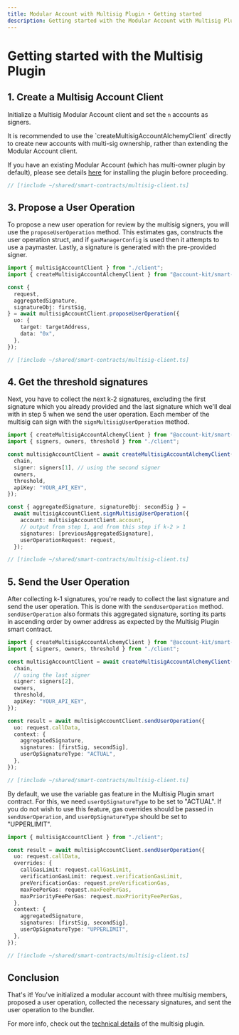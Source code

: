 ```yaml
---
title: Modular Account with Multisig Plugin • Getting started
description: Getting started with the Modular Account with Multisig Plugin in Account Kit
---
```


# Getting started with the Multisig Plugin

## 1. Create a Multisig Account Client

Initialize a Multisig Modular Account client and set the `n` accounts as signers.

<Warning>
It is recommended to use the `createMultisigAccountAlchemyClient` directly to create new accounts with multi-sig ownership, rather than extending the Modular Account client.

If you have an existing Modular Account (which has multi-owner plugin by default), please see details [here](#TODO/smart-contracts/extending-smart-accounts/install-plugins#extend-modular-account-with-multisig) for installing the plugin before proceeding.

</Warning>

```ts twoslash
// [!include ~/shared/smart-contracts/multisig-client.ts]
```

## 3. Propose a User Operation

To propose a new user operation for review by the multisig signers, you will use the `proposeUserOperation` method. This estimates gas, constructs the user operation struct, and if `gasManagerConfig` is used then it attempts to use a paymaster. Lastly, a signature is generated with the pre-provided signer.

<CodeBlocks>

```ts twoslash example.ts
import { multisigAccountClient } from "./client";
import { createMultisigAccountAlchemyClient } from "@account-kit/smart-contracts";

const {
  request,
  aggregatedSignature,
  signatureObj: firstSig,
} = await multisigAccountClient.proposeUserOperation({
  uo: {
    target: targetAddress,
    data: "0x",
  },
});
```

```ts twoslash client.ts filename="client.ts"
// [!include ~/shared/smart-contracts/multisig-client.ts]
```

</CodeBlocks>

## 4. Get the threshold signatures

Next, you have to collect the next k-2 signatures, excluding the first signature which you already provided and the last signature which we'll deal with in step 5 when we send the user operation. Each member of the multisig can sign with the `signMultisigUserOperation` method.

<CodeBlocks>

```ts twoslash example.ts
import { createMultisigAccountAlchemyClient } from "@account-kit/smart-contracts";
import { signers, owners, threshold } from "./client";

const multisigAccountClient = await createMultisigAccountAlchemyClient({
  chain,
  signer: signers[1], // using the second signer
  owners,
  threshold,
  apiKey: "YOUR_API_KEY",
});

const { aggregatedSignature, signatureObj: secondSig } =
  await multisigAccountClient.signMultisigUserOperation({
    account: multisigAccountClient.account,
    // output from step 1, and from this step if k-2 > 1
    signatures: [previousAggregatedSignature],
    userOperationRequest: request,
  });
```

```ts twoslash client.ts filename="client.ts"
// [!include ~/shared/smart-contracts/multisig-client.ts]
```

</CodeBlocks>

## 5. Send the User Operation

After collecting k-1 signatures, you're ready to collect the last signature and send the user operation. This is done with the `sendUserOperation` method. `sendUserOperation` also formats this aggregated signature, sorting its parts in ascending order by owner address as expected by the Multisig Plugin smart contract.

<CodeBlocks>

```ts twoslash example.ts
import { createMultisigAccountAlchemyClient } from "@account-kit/smart-contracts";
import { signers, owners, threshold } from "./client";

const multisigAccountClient = await createMultisigAccountAlchemyClient({
  chain,
  // using the last signer
  signer: signers[2],
  owners,
  threshold,
  apiKey: "YOUR_API_KEY",
});

const result = await multisigAccountClient.sendUserOperation({
  uo: request.callData,
  context: {
    aggregatedSignature,
    signatures: [firstSig, secondSig],
    userOpSignatureType: "ACTUAL",
  },
});
```

```ts twoslash client.ts filename="client.ts"
// [!include ~/shared/smart-contracts/multisig-client.ts]
```

</CodeBlocks>

By default, we use the variable gas feature in the Multisig Plugin smart contract. For this, we need `userOpSignatureType` to be set to "ACTUAL". If you do not wish to use this feature, gas overrides should be passed in `sendUserOperation`, and `userOpSignatureType` should be set to "UPPERLIMIT".

<CodeBlocks>

```ts twoslash example.ts
import { multisigAccountClient } from "./client";

const result = await multisigAccountClient.sendUserOperation({
  uo: request.callData,
  overrides: {
    callGasLimit: request.callGasLimit,
    verificationGasLimit: request.verificationGasLimit,
    preVerificationGas: request.preVerificationGas,
    maxFeePerGas: request.maxFeePerGas,
    maxPriorityFeePerGas: request.maxPriorityFeePerGas,
  },
  context: {
    aggregatedSignature,
    signatures: [firstSig, secondSig],
    userOpSignatureType: "UPPERLIMIT",
  },
});
```

```ts twoslash client.ts filename="client.ts"
// [!include ~/shared/smart-contracts/multisig-client.ts]
```

</CodeBlocks>

## Conclusion

That's it! You've initialized a modular account with three multisig members, proposed a user operation, collected the necessary signatures, and sent the user operation to the bundler.

For more info, check out the [technical details](/smart-contracts/other-accounts/modular-account/multisig-plugin/details) of the multisig plugin.
